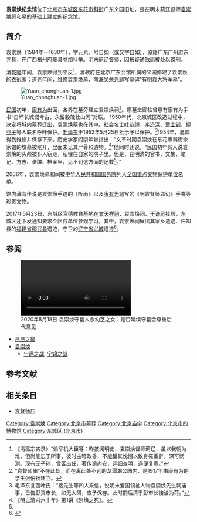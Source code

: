 {{文物保护单位
| 级别 = 全国
| 名称 = 袁崇焕墓和祠
| 图片 = Yuan chonghuan-2.jpg
| 编号 = 6-223
| 分类 = 古墓葬
| 时代 = [[清|清]]至[[中華民國大陸時期|民国]]
| 所在 = [[北京市|北京市]][[东城区_(北京市)|东城区]]
| 登录 = 2006年
| Cat = 北京全国重点文物保护单位
}}

'''袁崇焕纪念馆'''位于[[北京市|北京市]][[东城区_(北京市)|东城区]][[东花市东街|东花市斜街]]广东义园旧址，是在明末蓟辽督师[[袁崇焕|袁崇焕]]祠和墓的基础上建立的纪念馆。

==简介==
袁崇焕（1584年—1630年），字元素，号自如（或又字自如），原籍广东广州府东莞县，在广西梧州府藤县参加科举。明末蓟辽督师，因被疑通敌而被处以[[磔刑|磔刑]]。

清[[乾隆|乾隆]]年间，袁崇焕得到平反<ref>《清高宗实录》“谕军机大臣等：昨披阅明史，袁崇焕督师蓟辽，虽以我朝为难，但尚能忠于所事，彼时主暗政昏，不能罄其忱悃以致身罹重辟，深可悯测。现有无子孙，曾否出任，著传谕尚安，详细查明，遇便复奏。”</ref>，清政府在北京广东会馆所属的义园修建了袁崇焕的衣冠冢；道光年间，维修袁崇焕墓，南海[[吴荣光|吴荣光]]题写墓碑“有明袁大将军墓”。

[[File:Yuan_chonghuan-1.jpg|thumb]]

[[中华民国|民国]]初年，[[康有为|康有为]]出面，各界在墓旁建立袁崇焕祠<ref>“袁督师庙”不在此处，而在离此处不远的龙潭湖公园内，是1917年由康有为的学生张伯祯建立。</ref>。原墓堂廊柱曾悬有康有为手书“自坏长城慨今古，永留毅魄壮山河”对联。
1950年代，北京城区改造过程中，决定将城内墓葬迁出，袁崇焕墓也在其中。社会名士[[叶恭绰|叶恭绰]]、[[李济深|李济深]]、[[章士钊|章士钊]]、[[柳亚子|柳亚子]]等人联名呼吁保护。[[毛泽东|毛泽东]]于1952年5月25日批示予以保护。<ref>毛泽东复函叶氏：“接先生等四人来信，说明末爱国领袖人物袁崇焕先生祠庙事，已告彭真市长，如无大碍，应予保存。此时嗣后清于彭市长接洽为荷。”</ref>1954年，墓葬得到维修并保存下来。历史学家阎崇年曾指出：“文革时期袁崇焕在东花市斜街佘家馆的坟墓被挖开，里面未见其尸骨和遗物。<ref name="阎崇年">《明亡清兴六十年》第1讲《崇焕之死》。</ref>”他同时还说，“民国初年有人说袁崇焕的头颅被仆人窃走，私埋在自家的院子里。但是，在明清的官书、文集、笔记、方志、谱牒、档案里，见不到这方面的记载<ref name="阎崇年" />。”

2006年，袁崇焕墓和祠被[[中华人民共和国国务院|中华人民共和国国务院]]列入[[全国重点文物保护单位|全国重点文物保护单位]]名单。

馆内藏有传说是袁崇焕手迹的《听雨》以及[[康有为|康有为]]题写的《明袁督师庙记》手书等珍贵文物。

2017年5月23日，东城区官德教育基地在[[文天祥祠_(北京)|文天祥祠]]、袁崇焕祠、[[于谦祠|于谦祠]]挂牌，东城区还下发通知要求全区各单位参观学习。其中，袁崇焕祠展出其家乡遗迹、任知县的[[福建省|福建省]][[邵武县|邵武县]]遗迹，守卫的[[辽宁省|辽宁省]][[兴城市|兴城]]遗迹<ref>{{Cite web |url = http://bj.people.com.cn/n2/2017/0615/c82840-30329538.html |title = 文保单位文天祥祠、袁崇焕祠和于谦祠变身官德教育基地 |author =  |date = 2017-06-15 |publisher = 人民网 |language =  |accessdate =  |quote =  |archive-date = 2018-08-13 |archive-url = https://web.archive.org/web/20180813143316/http://bj.people.com.cn/n2/2017/0615/c82840-30329538.html |dead-url = yes }}</ref>。

==参阅==
[[File:2020年8月18日_袁崇焕守墓人佘幼芝之女：是否延续守墓会尊重后代意见.webm|2020年8月18日 袁崇焕守墓人佘幼芝之女：是否延续守墓会尊重后代意见]]
*[[己巳之變|己巳之變]]
*[[袁崇焕|袁崇焕]]
**[[宁远之战|宁远之战]], [[宁锦之战|宁锦之战]]

==参考文献==
{{reflist}}

==相关条目==
*[[袁督师庙|袁督师庙]]

{{北京全国重点文物保护单位}}
[[Category:袁崇焕|Category:袁崇焕]]
[[Category:北京市墓葬|Category:北京市墓葬]]
[[Category:北京庙宇|Category:北京庙宇]]
[[Category:北京市的博物馆|Category:北京市的博物馆]]
[[Category:东城区_(北京市)|Category:东城区 (北京市)]]